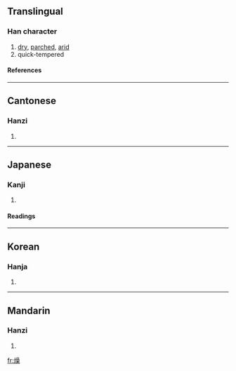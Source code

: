 ==Translingual==
===Han character===
{{Han char|rn=86|rad=火|as=13|sn=17|four=9689<sub>4</sub>|canj=火口口木 (FRRD)}}
# [[dry]], [[parched]], [[arid]]
# quick-tempered
====References====
{{Han ref|kx=0684.290|dkj=19467|dj=1097.060|hdz=32240.190|uh=71E5|ud=29157|bh=C0EA|bd=49386}}

----
==Cantonese==
===Hanzi===
{{yue-hanzi|jyut=|y=chou3}}
# {{defn|Cantonese}}

----
==Japanese==
===Kanji===
{{ja-kanji|grade=c|rs=火13}}
# {{defn|Japanese}} 
====Readings====
{{ja-readings|on=[[そう]] (sō)|kun=[[かわく]] (kawaku)}}

----
==Korean==
===Hanja===
{{ko-hanja|hangeul=조|eumhun=|rv=jo|mr=cho|y=co}}
# {{defn|Korean}}

----
==Mandarin==
===Hanzi===
{{cmn-hanzi|pin=[[zào]] ([[zao4]])|wg=tsao<sup>4</sup>}}
# {{defn|Mandarin}}

[[fr:燥]]